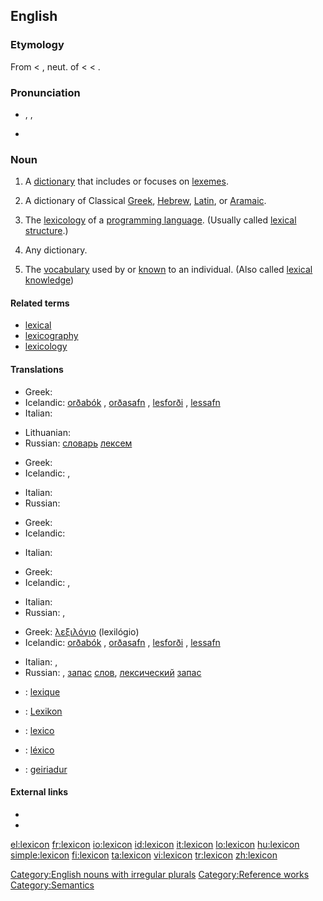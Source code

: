 {{was wotd|2006|December|12}}
{{wikipedia|dab=lexicon (disambiguation)|lexicon}}
==English==

===Etymology===
From {{ML.}} {{NL.}} {{term|lexicon|lang=la}} < {{etyl|grc}} {{term|λεξικόν|tr=lexicon|sc=polytonic||a lexicon}}, neut. of {{term|λεξικός|tr=lexikos|sc=polytonic||of words}} < {{term|λέξις|tr=lexis|sc=polytonic||a saying, speech, word}} < {{term|λέγειν|tr=legein|sc=polytonic||to speak}}.

===Pronunciation===
* {{enPR|lĕ'ksĭkŏn}}, {{IPA|/ˈleksɪkɑn/}}, {{SAMPA|/"leksIkQn/}}
* {{audio|en-us-lexicon.ogg|Audio (US)}}

===Noun===
{{wikipedia}}
{{en-noun|pl=lexica|pl2=lexicons}}

# {{linguistics}} A [[dictionary]] that includes or focuses on [[lexeme]]s.
# A dictionary of Classical [[Greek]], [[Hebrew]], [[Latin]], or [[Aramaic]].
# {{programming}} The [[lexicology]] of a [[programming language]]. (Usually called [[lexical structure]].)
# {{rare}} Any dictionary.
# The [[vocabulary]] used by or [[know]]n to an individual. (Also called [[lexical knowledge]])

====Related terms====
* [[lexical]]
* [[lexicography]]
* [[lexicology]]

====Translations====
{{trans-top|dictionary of lexemes}}
* Greek: {{t+|el|λημματολόγιο|n|tr=lēmmatológio|sc=Grek}}
* Icelandic: [[orðabók]] {{f}}, [[orðasafn]] {{n}}, [[lesforði]] {{m}}, [[lessafn]] {{n}}
* Italian: {{t+|it|lessico|m}}
{{trans-mid}}
* Lithuanian: {{t|lt|leksikonas|m}}
* Russian: [[словарь]] [[лексема|лексем]]
{{trans-bottom}}

{{trans-top|dictionary of Classical Greek, Hebrew, Latin, or Aramaic}}
* Greek: {{t+|el|λεξικό|n|tr=lexikó|sc=Grek}}
* Icelandic: {{t+|is|orðabók|f}}, {{t+|is|orðasafn|n}}
{{trans-mid}}
* Italian: {{t+|it|lessico|m}}
* Russian: {{t+|ru|лексикон|m|tr=lexikón|sc=Cyrl}}
{{trans-bottom}}

{{trans-top|lexicology of a programming language}}
* Greek: {{t+|el|λεξιλόγιο|n|tr=lexilógio|sc=Grek}}
* Icelandic: {{t+|is|orðasafn|n}}
{{trans-mid}}
* Italian: {{t+|it|lessico|m}}
{{trans-bottom}}

{{trans-top|(rare) any dictionary}}
* Greek: {{t+|el|λεξικό|n|tr=lexikó|sc=Grek}}
* Icelandic: {{t+|is|orðabók|f}}, {{t+|is|orðasafn|n}}
{{trans-mid}}
* Italian: {{t+|it|lessico|m}}
* Russian: {{t+|ru|лексикон|m|tr=lexikón|sc=Cyrl}}, {{t+|ru|словарь|m|tr=slovár'|sc=Cyrl}}
{{trans-bottom}}

{{trans-top|vocabulary used by an individual}}
* Greek: [[λεξιλόγιο]] (lexilógio) {{n}}
* Icelandic: [[orðabók]] {{f}}, [[orðasafn]] {{n}}, [[lesforði]] {{m}}, [[lessafn]] {{n}}
{{trans-mid}}
* Italian: {{t+|it|lessico|m}}, {{t+|it|vocabolario|m}}
* Russian: {{t+|ru|лексикон|m|tr=lexikón|sc=Cyrl}}, [[запас]] [[слово|слов]], [[лексический]] [[запас]]
{{trans-bottom}}

{{checktrans-top}}
* {{ttbc|French}}: [[lexique]] {{m}}
* {{ttbc|German}}: [[Lexikon]] {{n}}
* {{ttbc|Interlingua}}: [[lexico]]
* {{ttbc|Portuguese}}: [[léxico]] {{m}}
* {{ttbc|Welsh}}: [[geiriadur]] {{m}}
{{trans-bottom}}

====External links====
* {{R:Webster 1913}}
* {{R:Century 1911}}

[[Category:English nouns with irregular plurals]]
[[Category:Lexicons| ]]
[[Category:Reference works]]
[[Category:Semantics]]

[[el:lexicon]]
[[fr:lexicon]]
[[io:lexicon]]
[[id:lexicon]]
[[it:lexicon]]
[[lo:lexicon]]
[[hu:lexicon]]
[[simple:lexicon]]
[[fi:lexicon]]
[[ta:lexicon]]
[[vi:lexicon]]
[[tr:lexicon]]
[[zh:lexicon]]